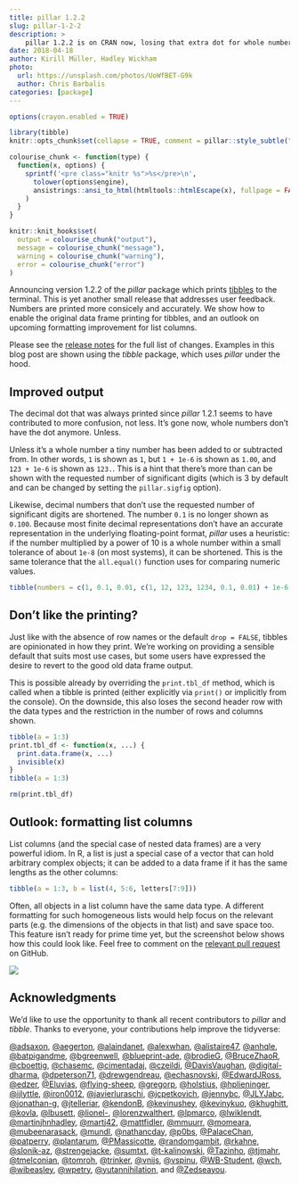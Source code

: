 ```yaml
---
title: pillar 1.2.2
slug: pillar-1-2-2
description: >
    pillar 1.2.2 is on CRAN now, losing that extra dot for whole numbers and those extra zeros when there's nothing more to see. If you still prefer the good old data frame output, this post shows how to get it back for tibbles too.
date: 2018-04-18
author: Kirill Müller, Hadley Wickham
photo:
  url: https://unsplash.com/photos/UoWfBET-G9k
  author: Chris Barbalis
categories: [package]
---
```



```r
options(crayon.enabled = TRUE)

library(tibble)
knitr::opts_chunk$set(collapse = TRUE, comment = pillar::style_subtle("#>"))

colourise_chunk <- function(type) {
  function(x, options) {
    sprintf('<pre class="knitr %s">%s</pre>\n',
      tolower(options$engine),
      ansistrings::ansi_to_html(htmltools::htmlEscape(x), fullpage = FALSE)
    )
  }
}

knitr::knit_hooks$set(
  output = colourise_chunk("output"),
  message = colourise_chunk("message"),
  warning = colourise_chunk("warning"),
  error = colourise_chunk("error")
)
```

Announcing version 1.2.2 of the *pillar* package which prints [tibbles](http://tibble.tidyverse.org/) to the terminal.  This is yet another small release that addresses user feedback.  Numbers are printed more consicely and accurately.  We show how to enable the original data frame printing for tibbles, and an outlook on upcoming formatting improvement for list columns.

Please see the [release notes](https://github.com/r-lib/pillar/releases/v1.2.2) for the full list of changes.  Examples in this blog post are shown using the *tibble* package, which uses *pillar* under the hood.


## Improved output

The decimal dot that was always printed since *pillar* 1.2.1 seems to have contributed to more confusion, not less.  It's gone now, whole numbers don't have the dot anymore.  Unless.

Unless it's a whole number a tiny number has been added to or subtracted from.  In other words, `1` is shown as `1`, but `1 + 1e-6` is shown as `1.00`, and `123 + 1e-6` is shown as `123.`.  This is a hint that there's more than can be shown with the requested number of significant digits (which is 3 by default and can be changed by setting the `pillar.sigfig` option).

Likewise, decimal numbers that don't use the requested number of significant digits are shortened.  The number `0.1` is no longer shown as `0.100`.  Because most finite decimal representations don't have an accurate representation in the underlying floating-point format, *pillar* uses a heuristic: if the number multiplied by a power of 10 is a whole number within a small tolerance of about `1e-8` (on most systems), it can be shortened.  This is the same tolerance that the `all.equal()` function uses for comparing numeric values.

```r
tibble(numbers = c(1, 0.1, 0.01, c(1, 12, 123, 1234, 0.1, 0.01) + 1e-6))
```


## Don't like the printing?

Just like with the absence of row names or the default `drop = FALSE`, tibbles are opinionated in how they print.  We're working on providing a sensible default that suits most use cases, but some users have expressed the desire to revert to the good old data frame output.

This is possible already by overriding the `print.tbl_df` method, which is called when a tibble is printed (either explicitly via `print()` or implicitly from the console).  On the downside, this also loses the second header row with the data types and the restriction in the number of rows and columns shown.

```r
tibble(a = 1:3)
print.tbl_df <- function(x, ...) {
  print.data.frame(x, ...)
  invisible(x)
}
tibble(a = 1:3)
```

```r
rm(print.tbl_df)
```


## Outlook: formatting list columns

List columns (and the special case of nested data frames) are a very powerful idiom.  In R, a list is just a special case of a vector that can hold arbitrary complex objects; it can be added to a data frame if it has the same lengths as the other columns:

```r
tibble(a = 1:3, b = list(4, 5:6, letters[7:9]))
```

Often, all objects in a list column have the same data type.  A different formatting for such homogeneous lists would help focus on the relevant parts (e.g. the dimensions of the objects in that list) and save space too.  This feature isn't ready for prime time yet, but the screenshot below shows how this could look like.  Feel free to comment on the [relevant pull request](https://github.com/r-lib/pillar/pull/109) on GitHub.

![](/images/pillar-1-2-2/colored-list-col.png)


## Acknowledgments

We'd like to use the opportunity to thank all recent contributors to *pillar* and *tibble*.  Thanks to everyone, your contributions help improve the tidyverse:

[\@adsaxon](https://github.com/adsaxon), [\@aegerton](https://github.com/aegerton), [\@alaindanet](https://github.com/alaindanet), [\@alexwhan](https://github.com/alexwhan), [\@alistaire47](https://github.com/alistaire47), [\@anhqle](https://github.com/anhqle), [\@batpigandme](https://github.com/batpigandme), [\@bgreenwell](https://github.com/bgreenwell), [\@blueprint-ade](https://github.com/blueprint-ade), [\@brodieG](https://github.com/brodieG), [\@BruceZhaoR](https://github.com/BruceZhaoR), [\@cboettig](https://github.com/cboettig), [\@chasemc](https://github.com/chasemc), [\@cimentadaj](https://github.com/cimentadaj), [\@czeildi](https://github.com/czeildi), [\@DavisVaughan](https://github.com/DavisVaughan), [\@digital-dharma](https://github.com/digital-dharma), [\@dpeterson71](https://github.com/dpeterson71), [\@drewgendreau](https://github.com/drewgendreau), [\@echasnovski](https://github.com/echasnovski), [\@EdwardJRoss](https://github.com/EdwardJRoss), [\@edzer](https://github.com/edzer), [\@Eluvias](https://github.com/Eluvias), [\@flying-sheep](https://github.com/flying-sheep), [\@gregorp](https://github.com/gregorp), [\@holstius](https://github.com/holstius), [\@hplieninger](https://github.com/hplieninger), [\@ijlyttle](https://github.com/ijlyttle), [\@iron0012](https://github.com/iron0012), [\@javierluraschi](https://github.com/javierluraschi), [\@jcpetkovich](https://github.com/jcpetkovich), [\@jennybc](https://github.com/jennybc), [\@JLYJabc](https://github.com/JLYJabc), [\@jonathan-g](https://github.com/jonathan-g), [\@jtelleriar](https://github.com/jtelleriar), [\@kendonB](https://github.com/kendonB), [\@kevinushey](https://github.com/kevinushey), [\@kevinykuo](https://github.com/kevinykuo), [\@khughitt](https://github.com/khughitt), [\@kovla](https://github.com/kovla), [\@lbusett](https://github.com/lbusett), [\@lionel-](https://github.com/lionel-), [\@lorenzwalthert](https://github.com/lorenzwalthert), [\@lpmarco](https://github.com/lpmarco), [\@lwiklendt](https://github.com/lwiklendt), [\@martinjhnhadley](https://github.com/martinjhnhadley), [\@martj42](https://github.com/martj42), [\@mattfidler](https://github.com/mattfidler), [\@mmuurr](https://github.com/mmuurr), [\@momeara](https://github.com/momeara), [\@mubeenarasack](https://github.com/mubeenarasack), [\@mundl](https://github.com/mundl), [\@nathancday](https://github.com/nathancday), [\@p0bs](https://github.com/p0bs), [\@PalaceChan](https://github.com/PalaceChan), [\@patperry](https://github.com/patperry), [\@plantarum](https://github.com/plantarum), [\@PMassicotte](https://github.com/PMassicotte), [\@randomgambit](https://github.com/randomgambit), [\@rkahne](https://github.com/rkahne), [\@slonik-az](https://github.com/slonik-az), [\@strengejacke](https://github.com/strengejacke), [\@sumtxt](https://github.com/sumtxt), [\@t-kalinowski](https://github.com/t-kalinowski), [\@Tazinho](https://github.com/Tazinho), [\@tjmahr](https://github.com/tjmahr), [\@tmelconian](https://github.com/tmelconian), [\@tomroh](https://github.com/tomroh), [\@trinker](https://github.com/trinker), [\@vnijs](https://github.com/vnijs), [\@vspinu](https://github.com/vspinu), [\@WB-Student](https://github.com/WB-Student), [\@wch](https://github.com/wch), [\@wibeasley](https://github.com/wibeasley), [\@wpetry](https://github.com/wpetry), [\@yutannihilation](https://github.com/yutannihilation), and [\@Zedseayou](https://github.com/Zedseayou).
